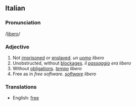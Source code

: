 ==Italian==
===Pronunciation===
/[[Pronunciation guide|libero]]/
===Adjective===
# Not [[imprisoned]] or [[enslaved]]. ''un [[uomo]] libero''
# Unobstructed, without [[blockage|blockages]]. ''il [[passaggio]] era libero''
# Without [[obligation]]s. ''[[tempo]] libero''
# Free as in ''free software''. ''[[software]] libero''
===Translations===
*English: [[free]]